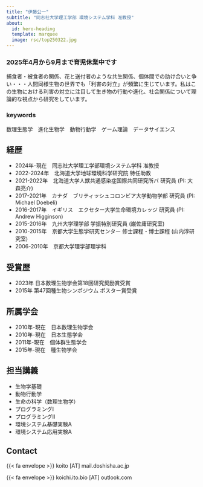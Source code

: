 ```yaml
---
title: "伊藤公一"
subtitle: "同志社大学理工学部 環境システム学科 准教授" 
about:
  id: hero-heading
  template: marquee
  image: rsc/top250322.jpg
---
```


### 2025年4月から9月まで育児休業中です


:::{#hero-heading}

捕食者・被食者の関係、花と送付者のような共生関係、個体間での助け合いと争い・・・人間同様生物の世界でも「利害の対立」が頻繁に生じています。私はこの生物における利害の対立に注目して生き物の行動や進化、社会関係について理論的な視点から研究をしています。


### keywords
数理生態学　進化生物学　動物行動学　ゲーム理論　データサイエンス


:::

## 経歴
- 2024年-現在　同志社大学理工学部環境システム学科 准教授
- 2022-2024年　北海道大学地球環境科学研究院 特任助教
- 2021-2022年　北海道大学人獣共通感染症国際共同研究所バ 研究員 (PI: 大森亮介)
- 2017-2021年　カナダ　ブリティッシュコロンビア大学動物学部 研究員 (PI: Michael Doebeli)
- 2016-2017年　イギリス　エクセター大学生命環境カレッジ 研究員 (PI: Andrew Higginson)
- 2015-2016年　九州大学理学部 学振特別研究員 (巌佐庸研究室)
- 2010-2015年　京都大学生態学研究センター 修士課程・博士課程 (山内淳研究室)
- 2006-2010年　京都大学理学部理学科

## 受賞歴
- 2023年 日本数理生物学会第18回研究奨励賞受賞
- 2015年 第47回種生物シンポジウム ポスター賞受賞

## 所属学会
- 2010年-現在　日本数理生物学会
- 2010年-現在　日本生態学会
- 2011年-現在　個体群生態学会
- 2015年-現在　種生物学会

## 担当講義
- 生物学基礎
- 動物行動学
- 生命の科学（数理生物学）
- プログラミングI
- プログラミングII
- 環境システム基礎実験A
- 環境システム応用実験A

## Contact
{{< fa envelope >}} koito [&Alpha;&Tau;] mail.doshisha.ac.jp

{{< fa envelope >}} koichi.ito.bio [&Alpha;&Tau;] outlook.com
